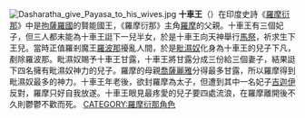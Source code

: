 {{Unreferenced|time=2019-08-20T05:00:17+00:00}}

[[File:Dasharatha_give_Payasa_to_his_wives.jpg|thumb]]
'''十車王'''（{{lang-sa|दशरथ}}）在印度史詩《[[羅摩衍那|羅摩衍那]]》中是[[拘薩羅國|拘薩羅國]]的賢能國王，《羅摩衍那》主角[[羅摩|羅摩]]的父親。十車王有三個妃子，但三人都未能為十車王誔下一兒半女，於是十車王向天神舉行[[馬祭|馬祭]]，祈求生下王兒。當時正值羅剎魔王[[羅波那|羅波那]]擾亂人間，於是[[毗濕奴|毗濕奴]]化身為十車王的兒子下凡，剷除羅波那。毗濕奴賜予十車王甘露，十車王將甘露分成三份給三個妻子，結果誔下四名擁有毗濕奴神力的兒子。羅摩的母親[[喬薩麗雅|喬薩麗雅]]分得最多甘露，所以羅摩得到毗濕奴最多的神力。十車王年老後，欲封羅摩為太子，但遭到其中一名妃子[[吉迦伊|吉迦伊]]反對，羅摩只好自我放遂。十車王眼見最疼愛的兒子要四處流浪，在羅摩離開後不久則鬱鬱不歡而死。
{{commonscat|Dasaratha}}
{{印度神話}}
{{罗摩衍那}}
{{hindu-myth-stub}}
[[CATEGORY:羅摩衍那角色|CATEGORY:羅摩衍那角色]]